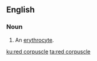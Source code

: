 ==English==

===Noun===
{{en-noun|head=[[red]] [[corpuscle]]}}

# {{lb|en|cytology}} An [[erythrocyte]].

[[ku:red corpuscle]]
[[ta:red corpuscle]]